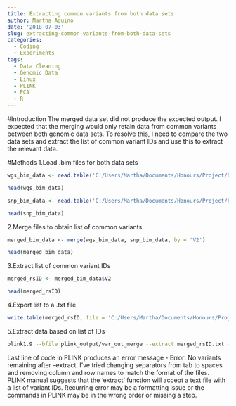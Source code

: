 ```yaml
---
title: Extracting common variants from both data sets
author: Martha Aquino
date: '2018-07-03'
slug: extracting-common-variants-from-both-data-sets
categories:
  - Coding
  - Experiments
tags:
  - Data Cleaning
  - Genomic Data
  - Linux
  - PLINK
  - PCA
  - R
---
```


#Introduction
The merged data set did not produce the expected output. I expected that the merging would only retain data from common variants between both genomic data sets. To resolve this, I need to compare the two data sets and extract the list of common variant IDs and use this to extract the relevant data. 

#Methods
1.Load .bim files for both data sets 
```r
wgs_bim_data <- read.table('C:/Users/Martha/Documents/Honours/Project/honours.project/Data/NI_wgs_merged_snps.bim', header = F)

head(wgs_bim_data)
```

```r
snp_bim_data <- read.table('C:/Users/Martha/Documents/Honours/Project/honours.project/Data/NImerged.impute2.chrAllX.2014-Oct-02.bim', header = F)

head(snp_bim_data)
```

2.Merge files to obtain list of common variants 
```r
merged_bim_data <- merge(wgs_bim_data, snp_bim_data, by = 'V2')

head(merged_bim_data)
```

3.Extract list of common variant IDs
```r
merged_rsID <- merged_bim_data$V2

head(merged_rsID)
```

4.Export list to a .txt file 
```r
write.table(merged_rsID, file = 'C:/Users/Martha/Documents/Honours/Project/honours.project/Data/merged_rsID.txt', sep = "\t", row.names = F, col.names = F)
```

5.Extract data based on list of IDs 
```bash
plink1.9 --bfile plink_output/var_out_merge --extract merged_rsID.txt --make-bed --out plink_output/merged_common_data
```

Last line of code in PLINK produces an error message - Error: No variants remaining after --extract. I've tried changing separators from tab to spaces and removing column and row names to match the format of the files. PLINK manual suggests that the 'extract' function will accept a text file with a list of variant IDs. Recurring error may be a formatting issue or the commands in PLINK may be in the wrong order or missing a step. 